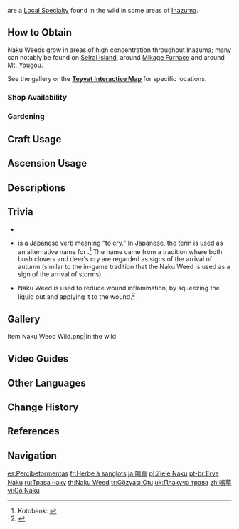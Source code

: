 {{Item Infobox
|id           = 101205
|image        = Item Naku Weed.png
|type         = Local Specialty (Inazuma)
|group        = Local Specialties
|invCategory  = Materials
|description  = Even on windless days, this plant will tremble lightly amid the cries of thunder. The part of it that resembles petals are in fact extensions of the leaves meant to protect the fragile flower.
|source1      = Found in areas of high Electro concentration in [[Inazuma]], especially [[Seirai Island]]
|source2      = {{Sold By|Naku Weed}}
|source3      = [[Gardening]] with [[A Path of Value: Luxuriant Glebe|Luxuriant Glebe]]
}}
{{Lang|'''Naku Weeds'''|ja=鳴草|ja_rm=Nagusa}} are a [[Local Specialty]] found in the wild in some areas of [[Inazuma]].

==How to Obtain==
Naku Weeds grow in areas of high {{Electro}} concentration throughout Inazuma; many can notably be found on [[Seirai Island]], around [[Mikage Furnace]] and around [[Mt. Yougou]].

See the gallery or the '''[https://webstatic-sea.mihoyo.com/app/ys-map-sea/index.html#/map/2?shown_types=197 Teyvat Interactive Map]''' for specific locations.

===Shop Availability===
{{Shop Availability}}

===Gardening===
{{Recipe
|type = Luxuriant Glebe
|time = 2d 22h
|Naku Weed Seed = 1
|sort = Naku Weed Seed
}}

==Craft Usage==
{{Craft Usage}}

==Ascension Usage==
{{Ascension Usage}}

==Descriptions==
{{Description|Even on windless days, this plant will tremble lightly amid the cries of thunder. The part of it that resembles petals are in fact extensions of the leaves meant to protect the fragile flower.<br>The Naku Weed grows strongly in areas saturated with Electro energy. Due to its great affinity for lightning, it is often used by residents to predict storms. Stories tell that these plants are what the bake-danuki [[Ioroi]] stole from the [[Ei|Shogun]]'s very own garden using its powers, before planting them throughout the islands. Even long after its punishment and disappearance, people still speak of Ioroi's many deeds.}}

==Trivia==
* {{Mail Attachments by Category List}}
* {{Lang|''Naku''|ja=鳴く}} is a Japanese verb meaning "to cry." In Japanese, the term {{Lang|"deer's cry grass"|ja=鹿鳴草|ja_rm=shikanagusa}} is used as an alternative name for {{Lang|{{w|Lespedeza|bush clovers}}|ja=萩|ja_rm=hagi}}.<ref name="kotobank">Kotobank: [https://kotobank.jp/word/萩-599923 {{ja|萩}}]</ref> The name came from a tradition where both bush clovers and deer's cry are regarded as signs of the arrival of autumn (similar to the in-game tradition that the Naku Weed is used as a sign of the arrival of storms).
* Naku Weed is used to reduce wound inflammation, by squeezing the liquid out and applying it to the wound.<ref>{{Ref/Quest|Fate of a Fighter}}</ref>

==Gallery==
<gallery>
Item Naku Weed Wild.png|In the wild
</gallery>

==Video Guides==
{{EVT
|video1   = https://youtu.be/qlA-eH-Y5T4
|caption1 = All 140 Naku Weed Locations
}}

==Other Languages==
{{Other Languages
|en      = Naku Weed
|zhs     = 鸣草
|zhs_rm  = Míngcǎo
|zht     = 鳴草
|zht_rm  = Míngcǎo
|zh_tl   = Cry Grass
|ja      = 鳴草
|ja_rm   = Nagusa<ref>{{Ref/VO|Traveler|鳴草について…|ja}}</ref>
|ja_tl   = Cry Grass
|ko      = 울림풀
|ko_rm   = Ullim-pul
|ko_tl   = Cry Grass
|es      = Percibetormentas
|es_tl   = Stormperceiver
|fr      = Herbe à sanglots
|fr_tl   = Sob Grass
|ru      = Трава наку
|ru_tl   = Naku Weed
|th      = Naku Weed
|vi      = Cỏ Naku
|vi_tl   = Naku Grass
|de      = Naku-Kraut
|de_tl   = Naku Weed
|id      = Naku Weed
|pt      = Erva Naku
|pt_tl   = 
|tr      = Gözyaşı Otu
|tr_tl   = Tear Grass
|it      = Erba del pianto
|it_tl   = Cry Grass
}}

==Change History==
{{Change History|2.0}}

==References==
{{Reflist}}

==Navigation==
{{Material Navbox|Local Specialties}}

[[es:Percibetormentas]]
[[fr:Herbe à sanglots]]
[[ja:鳴草]]
[[pl:Ziele Naku]]
[[pt-br:Erva Naku]]
[[ru:Трава наку]]
[[th:Naku Weed]]
[[tr:Gözyaşı Otu]]
[[uk:Плакуча трава]]
[[zh:鳴草]]
[[vi:Cỏ Naku]]